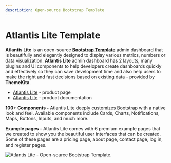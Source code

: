 ```yaml
---
description: Open-source Bootstrap Template
---
```


# Atlantis Lite Template

**Atlantis Lite** is an open-source [**Bootstrap Template**](https://docs-old.appseed.us/bootstrap-template/) admin dashboard that is beautifully and elegantly designed to display various metrics, numbers or data visualization. **Atlantis Lite** admin dashboard has 2 layouts, many plugins and UI components to help developers create dashboards quickly and effectively so they can save development time and also help users to make the right and fast decisions based on existing data - provided by **ThemeKita**.

- [Atlantis Lite](https://www.themekita.com/atlantis-lite-bootstrap-dashboard.html) - product page
- [Atlantis Lite](https://atlantis-lite.appseed.us/) - product documentation

**100+ Components -** Atlantis Lite deeply customizes Bootstrap with a native look and feel. Available components include Cards, Charts, Notifications, Maps, Buttons, Inputs, and much more.

**Example pages -** Atlantis Lite comes with 6 premium example pages that we created to show you the beautiful user interfaces that can be created. Some of these pages are a pricing page, about page, contact page, log in, and register pages.

![Atlantis Lite - Open-source Bootstrap Template.](../../../static/assets/docs-cover-atlantis-lite.jpg)

